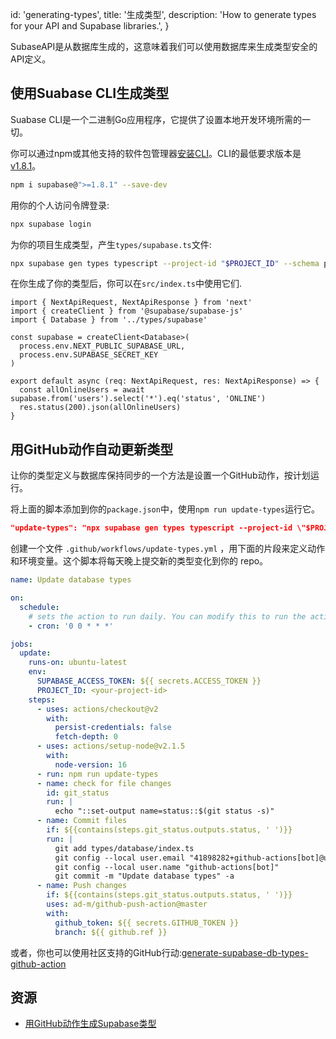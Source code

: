 
  id: 'generating-types',
  title: '生成类型',
  description: 'How to generate types for your API and Supabase libraries.',
}

SubaseAPI是从数据库生成的，这意味着我们可以使用数据库来生成类型安全的API定义。

## 使用Suabase CLI生成类型

Suabase CLI是一个二进制Go应用程序，它提供了设置本地开发环境所需的一切。

你可以通过npm或其他支持的软件包管理器[安装CLI](https://www.npmjs.com/package/supabase)。CLI的最低要求版本是[v1.8.1](https://github.com/supabase/cli/releases)。


```bash
npm i supabase@">=1.8.1" --save-dev
```

用你的个人访问令牌登录:

```bash
npx supabase login
```

 为你的项目生成类型，产生`types/supabase.ts`文件:

```bash
npx supabase gen types typescript --project-id "$PROJECT_ID" --schema public > types/supabase.ts
```

在你生成了你的类型后，你可以在`src/index.ts`中使用它们.

```tsx
import { NextApiRequest, NextApiResponse } from 'next'
import { createClient } from '@supabase/supabase-js'
import { Database } from '../types/supabase'

const supabase = createClient<Database>(
  process.env.NEXT_PUBLIC_SUPABASE_URL,
  process.env.SUPABASE_SECRET_KEY
)

export default async (req: NextApiRequest, res: NextApiResponse) => {
  const allOnlineUsers = await supabase.from('users').select('*').eq('status', 'ONLINE')
  res.status(200).json(allOnlineUsers)
}
```

## 用GitHub动作自动更新类型

让你的类型定义与数据库保持同步的一个方法是设置一个GitHub动作，按计划运行。

将上面的脚本添加到你的`package.json`中，使用`npm run update-types`运行它。


```json
"update-types": "npx supabase gen types typescript --project-id \"$PROJECT_ID\" > types/supabase.ts"
```

创建一个文件 `.github/workflows/update-types.yml` ，用下面的片段来定义动作和环境变量。这个脚本将每天晚上提交新的类型变化到你的 repo。

```yaml
name: Update database types

on:
  schedule:
    # sets the action to run daily. You can modify this to run the action more or less frequently
    - cron: '0 0 * * *'

jobs:
  update:
    runs-on: ubuntu-latest
    env:
      SUPABASE_ACCESS_TOKEN: ${{ secrets.ACCESS_TOKEN }}
      PROJECT_ID: <your-project-id>
    steps:
      - uses: actions/checkout@v2
        with:
          persist-credentials: false
          fetch-depth: 0
      - uses: actions/setup-node@v2.1.5
        with:
          node-version: 16
      - run: npm run update-types
      - name: check for file changes
        id: git_status
        run: |
          echo "::set-output name=status::$(git status -s)"
      - name: Commit files
        if: ${{contains(steps.git_status.outputs.status, ' ')}}
        run: |
          git add types/database/index.ts
          git config --local user.email "41898282+github-actions[bot]@users.noreply.github.com"
          git config --local user.name "github-actions[bot]"
          git commit -m "Update database types" -a
      - name: Push changes
        if: ${{contains(steps.git_status.outputs.status, ' ')}}
        uses: ad-m/github-push-action@master
        with:
          github_token: ${{ secrets.GITHUB_TOKEN }}
          branch: ${{ github.ref }}
```

或者，你也可以使用社区支持的GitHub行动:[generate-supabase-db-types-github-action](https://github.com/lyqht/generate-supabase-db-types-github-action)

## 资源

- [用GitHub动作生成Supabase类型](https://blog.esteetey.dev/how-to-create-and-test-a-github-action-that-generates-types-from-supabase-database)



